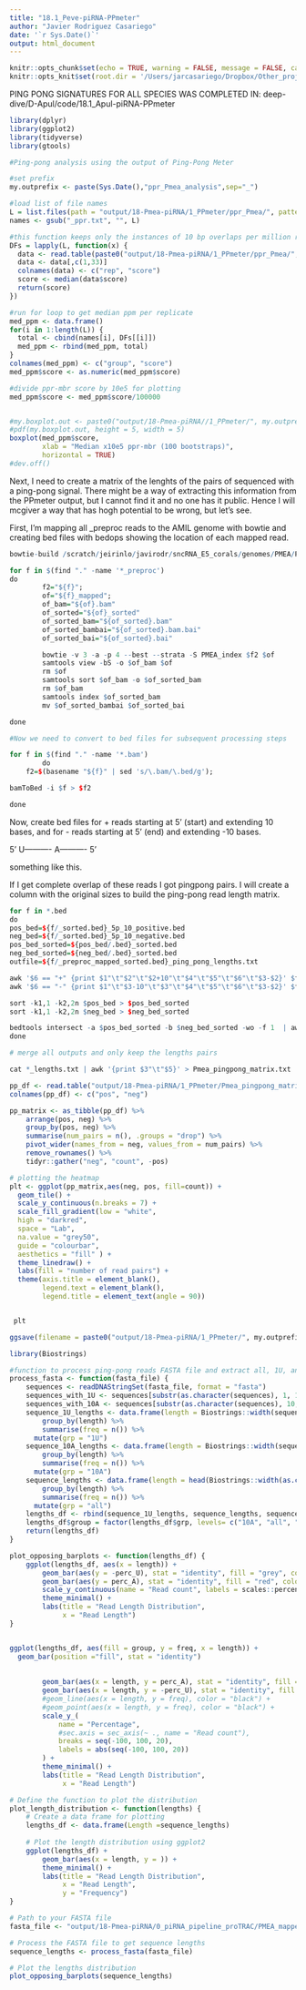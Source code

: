```yaml
---
title: "18.1_Peve-piRNA-PPmeter"
author: "Javier Rodriguez Casariego"
date: '`r Sys.Date()`'
output: html_document
---
```


```r
knitr::opts_chunk$set(echo = TRUE, warning = FALSE, message = FALSE, cache = TRUE)
knitr::opts_knit$set(root.dir = '/Users/jarcasariego/Dropbox/Other_projects/E5_work/deep-dive/F-Pmea/')
```

PING PONG SIGNATURES FOR ALL SPECIES WAS COMPLETED IN: deep-dive/D-Apul/code/18.1_Apul-piRNA-PPmeter

```r
library(dplyr)   
library(ggplot2)
library(tidyverse)
library(gtools)

#Ping-pong analysis using the output of Ping-Pong Meter

#set prefix
my.outprefix <- paste(Sys.Date(),"ppr_Pmea_analysis",sep="_")

#load list of file names
L = list.files(path = "output/18-Pmea-piRNA/1_PPmeter/ppr_Pmea/", pattern=".txt", recursive = T)
names <- gsub("_ppr.txt", "", L)

#this function keeps only the instances of 10 bp overlaps per million read pairs
DFs = lapply(L, function(x) {
  data <- read.table(paste0("output/18-Pmea-piRNA/1_PPmeter/ppr_Pmea/", x), skip = 2, nrows = 100)
  data <- data[,c(1,33)]
  colnames(data) <- c("rep", "score")
  score <- median(data$score)
  return(score)
})

#run for loop to get median ppm per replicate
med_ppm <- data.frame()
for(i in 1:length(L)) {
  total <- cbind(names[i], DFs[[i]])
  med_ppm <- rbind(med_ppm, total)
}
colnames(med_ppm) <- c("group", "score")
med_ppm$score <- as.numeric(med_ppm$score)

#divide ppr-mbr score by 10e5 for plotting
med_ppm$score <- med_ppm$score/100000


#my.boxplot.out <- paste0("output/18-Pmea-piRNA//1_PPmeter/", my.outprefix,"_PP_Percentages.pdf")
#pdf(my.boxplot.out, height = 5, width = 5)
boxplot(med_ppm$score,
        xlab = "Median x10e5 ppr-mbr (100 bootstraps)",
        horizontal = TRUE)
#dev.off()
```
Next, I need to create a matrix of the lenghts of the pairs of sequenced with a ping-pong signal. There might be a way of extracting this information from the PPmeter output, but I cannot find it and no one has it public. Hence I will mcgiver a way that has hogh potential to be wrong, but let's see.

First, I'm mapping all _preproc reads to the AMIL genome with bowtie and creating bed files with bedops showing the location of each mapped read. 

```r

bowtie-build /scratch/jeirinlo/javirodr/sncRNA_E5_corals/genomes/PMEA/Pocillopora_meandrina_HIv1.assembly.fa PMEA_index

for f in $(find "." -name '*_preproc')
do
        f2="${f}";
        of="${f}_mapped";
        of_bam="${of}.bam"
        of_sorted="${of}_sorted"
        of_sorted_bam="${of_sorted}.bam"
        of_sorted_bambai="${of_sorted}.bam.bai"
        of_sorted_bai="${of_sorted}.bai"

        bowtie -v 3 -a -p 4 --best --strata -S PMEA_index $f2 $of
        samtools view -bS -o $of_bam $of
        rm $of
        samtools sort $of_bam -o $of_sorted_bam
        rm $of_bam
        samtools index $of_sorted_bam
        mv $of_sorted_bambai $of_sorted_bai

done

#Now we need to convert to bed files for subsequent processing steps

for f in $(find "." -name '*.bam')
        do
    f2=$(basename "${f}" | sed 's/\.bam/\.bed/g');

bamToBed -i $f > $f2

done


```

Now, create bed files for + reads starting at 5' (start) and extending 10 bases, and for - reads starting at 5' (end) and extending -10 bases.
 
 5' U----------
    A---------- 5'

something like this.

If I get complete overlap of these reads I got pingpong pairs. 
I will create a column with the original sizes to build the ping-pong read length matrix.

```r

for f in *.bed
do
pos_bed=${f/_sorted.bed}_5p_10_positive.bed
neg_bed=${f/_sorted.bed}_5p_10_negative.bed
pos_bed_sorted=${pos_bed/.bed}_sorted.bed
neg_bed_sorted=${neg_bed/.bed}_sorted.bed
outfile=${f/_preproc_mapped_sorted.bed}_ping_pong_lengths.txt

awk '$6 == "+" {print $1"\t"$2"\t"$2+10"\t"$4"\t"$5"\t"$6"\t"$3-$2}' $f > $pos_bed
awk '$6 == "-" {print $1"\t"$3-10"\t"$3"\t"$4"\t"$5"\t"$6"\t"$3-$2}' $f > $neg_bed

sort -k1,1 -k2,2n $pos_bed > $pos_bed_sorted
sort -k1,1 -k2,2n $neg_bed > $neg_bed_sorted

bedtools intersect -a $pos_bed_sorted -b $neg_bed_sorted -wo -f 1  | awk 'BEGIN { OFS = "\t" } { print $1, $4, $7, $11, $14 }' > $outfile
done

# merge all outputs and only keep the lengths pairs

cat *_lengths.txt | awk '{print $3"\t"$5}' > Pmea_pingpong_matrix.txt

```

```r

pp_df <- read.table("output/18-Pmea-piRNA/1_PPmeter/Pmea_pingpong_matrix.txt", header = F)
colnames(pp_df) <- c("pos", "neg")

pp_matrix <- as_tibble(pp_df) %>% 
    arrange(pos, neg) %>% 
    group_by(pos, neg) %>% 
    summarise(num_pairs = n(), .groups = "drop") %>% 
    pivot_wider(names_from = neg, values_from = num_pairs) %>% 
    remove_rownames() %>%
    tidyr::gather("neg", "count", -pos)

# plotting the heatmap
plt <- ggplot(pp_matrix,aes(neg, pos, fill=count)) + 
  geom_tile() + 
  scale_y_continuous(n.breaks = 7) +
  scale_fill_gradient(low = "white",
  high = "darkred",
  space = "Lab",
  na.value = "grey50",
  guide = "colourbar",
  aesthetics = "fill" ) + 
  theme_linedraw() +
  labs(fill = "number of read pairs") +
  theme(axis.title = element_blank(),
        legend.text = element_blank(),
        legend.title = element_text(angle = 90))


 plt

ggsave(filename = paste0("output/18-Pmea-piRNA/1_PPmeter/", my.outprefix,"piRNA_pp_pair_heat.png"), plt, width = 6, height = 5)
```
```r
library(Biostrings)

#function to process ping-pong reads FASTA file and extract all, 1U, and 10A read length
process_fasta <- function(fasta_file) {
    sequences <- readDNAStringSet(fasta_file, format = "fasta")
    sequences_with_1U <- sequences[substr(as.character(sequences), 1, 1) == "T"] 
    sequences_with_10A <- sequences[substr(as.character(sequences), 10, 10) == "A"]
    sequence_1U_lengths <- data.frame(length = Biostrings::width(sequences_with_1U)) %>%
        group_by(length) %>%
        summarise(freq = n()) %>%
      mutate(grp = "1U")
    sequence_10A_lengths <- data.frame(length = Biostrings::width(sequences_with_10A)) %>%
        group_by(length) %>%
        summarise(freq = n()) %>%
      mutate(grp = "10A")
    sequence_lengths <- data.frame(length = head(Biostrings::width(as.character(sequences)),-1)) %>%
        group_by(length) %>%
        summarise(freq = n()) %>%
      mutate(grp = "all") 
    lengths_df <- rbind(sequence_1U_lengths, sequence_lengths, sequence_10A_lengths)
    lengths_df$group = factor(lengths_df$grp, levels= c("10A", "all", "1U"), ordered = TRUE)
    return(lengths_df)
}

plot_opposing_barplots <- function(lengths_df) {
    ggplot(lengths_df, aes(x = length)) +
        geom_bar(aes(y = -perc_U), stat = "identity", fill = "grey", color = "black") +
        geom_bar(aes(y = perc_A), stat = "identity", fill = "red", color = "black") +
        scale_y_continuous(name = "Read count", labels = scales::percent) +
        theme_minimal() +
        labs(title = "Read Length Distribution",
             x = "Read Length")
}


ggplot(lengths_df, aes(fill = group, y = freq, x = length)) +
  geom_bar(position ="fill", stat = "identity")
  
  
        geom_bar(aes(x = length, y = perc_A), stat = "identity", fill = "red", color = "black") +
        geom_bar(aes(x = length, y = -perc_U), stat = "identity", fill = "grey", color = "black") +
        #geom_line(aes(x = length, y = freq), color = "black") +
        #geom_point(aes(x = length, y = freq), color = "black") +
        scale_y_(
            name = "Percentage",
            #sec.axis = sec_axis(~ ., name = "Read count"),
            breaks = seq(-100, 100, 20),
            labels = abs(seq(-100, 100, 20))
        ) +
        theme_minimal() +
        labs(title = "Read Length Distribution",
             x = "Read Length")

# Define the function to plot the distribution
plot_length_distribution <- function(lengths) {
    # Create a data frame for plotting
    lengths_df <- data.frame(Length =sequence_lengths)
    
    # Plot the length distribution using ggplot2
    ggplot(lengths_df) +
        geom_bar(aes(x = length, y = )) +
        theme_minimal() +
        labs(title = "Read Length Distribution",
             x = "Read Length",
             y = "Frequency")
}

# Path to your FASTA file
fasta_file <- "output/18-Pmea-piRNA/0_piRNA_pipeline_proTRAC/PMEA_mapped_piRNA.fasta"

# Process the FASTA file to get sequence lengths
sequence_lengths <- process_fasta(fasta_file)

# Plot the lengths distribution
plot_opposing_barplots(sequence_lengths)

```


